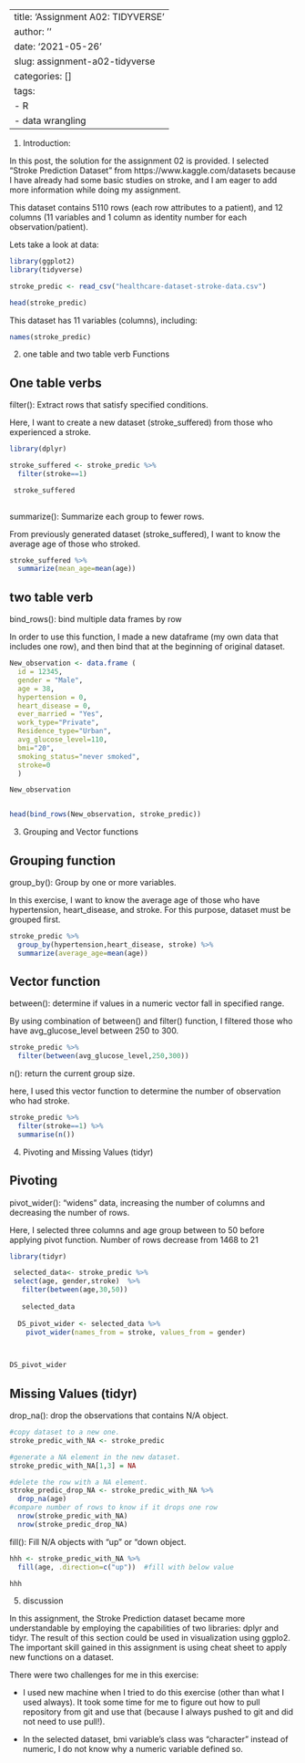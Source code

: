 ---
title: 'Assignment A02: TIDYVERSE'
author: ''
date: '2021-05-26'
slug: assignment-a02-tidyverse
categories: []
tags: 
  - R
  - data wrangling
  ---

1. Introduction:

  In this post, the solution for the assignment 02 is provided. I selected "Stroke Prediction Dataset" from https://www.kaggle.com/datasets because I have already had some basic studies on stroke, and I am eager to add more information while doing my assignment.
  
  This dataset contains 5110 rows (each row attributes to a patient), and 12 columns (11 variables and 1 column as identity number for each observation/patient).
  
  Lets take a look at data:

```r

library(ggplot2)
library(tidyverse)

stroke_predic <- read_csv("healthcare-dataset-stroke-data.csv")

head(stroke_predic)

```

This dataset has 11 variables (columns), including:

```r

names(stroke_predic)

```



2. one table and two table verb Functions

## One table verbs

filter():    Extract rows that satisfy specified conditions.

Here, I want to create a new dataset (stroke_suffered) from those who experienced a stroke.

```r

library(dplyr)

stroke_suffered <- stroke_predic %>%
  filter(stroke==1)

 stroke_suffered
 
```

summarize():    Summarize each group to fewer rows.

From previously generated dataset (stroke_suffered), I want to know the average age of those who stroked.

```r

stroke_suffered %>%
  summarize(mean_age=mean(age))

```


## two table verb

bind_rows():    bind multiple data frames by row

In order to use this function, I made a new dataframe (my own data that includes one row), and then bind that at the beginning of original dataset.

```r

New_observation <- data.frame (
  id = 12345,
  gender = "Male",
  age = 38,
  hypertension = 0,
  heart_disease = 0,
  ever_married = "Yes",
  work_type="Private",
  Residence_type="Urban",
  avg_glucose_level=110,
  bmi="20",
  smoking_status="never smoked",
  stroke=0
  )

New_observation


head(bind_rows(New_observation, stroke_predic))

```



3. Grouping and Vector functions

## Grouping function

group_by():    Group by one or more variables.

In this exercise, I want to know the average age of those who have hypertension, heart_disease, and stroke. For this purpose, dataset must be grouped first.

```r

stroke_predic %>%
  group_by(hypertension,heart_disease, stroke) %>%
  summarize(average_age=mean(age))

```




## Vector function

between(): determine if values in a numeric vector fall in specified range.

By using combination of between() and filter() function, I filtered those who have avg_glucose_level between 250 to 300.

```r

stroke_predic %>%
  filter(between(avg_glucose_level,250,300))


```


n(): return the current group size.

here, I used this vector function to determine the number of observation who had stroke.


```r
stroke_predic %>%
  filter(stroke==1) %>%
  summarise(n())
```



4. Pivoting and Missing Values (tidyr)


## Pivoting

pivot_wider(): "widens" data, increasing the number of columns and decreasing the number of rows.

Here, I selected three columns and age group between  to 50 before applying pivot function. Number of rows decrease from 1468 to 21


```r

library(tidyr)

 selected_data<- stroke_predic %>%
 select(age, gender,stroke)  %>%
   filter(between(age,30,50))
   
   selected_data
   
  DS_pivot_wider <- selected_data %>%
    pivot_wider(names_from = stroke, values_from = gender)
 


DS_pivot_wider

```



## Missing Values (tidyr)

drop_na(): drop the observations that contains N/A object.

```r
#copy dataset to a new one.
stroke_predic_with_NA <- stroke_predic

#generate a NA element in the new dataset.
stroke_predic_with_NA[1,3] = NA

#delete the row with a NA element.
stroke_predic_drop_NA <- stroke_predic_with_NA %>%
  drop_na(age)
#compare number of rows to know if it drops one row
  nrow(stroke_predic_with_NA)
  nrow(stroke_predic_drop_NA)
```


fill(): Fill N/A objects with "up" or "down object.

```r
hhh <- stroke_predic_with_NA %>%  
  fill(age, .direction=c("up"))  #fill with below value

hhh
```



5. discussion

  In this assignment, the Stroke Prediction dataset became more understandable by employing the capabilities of two libraries: dplyr and tidyr. The result of this section could be used in visualization using ggplo2. The important skill gained in this assignment is using cheat sheet to apply new functions on a dataset. 
  
  There were two challenges for me in this exercise:
  
  - I used new machine when I tried to do this exercise (other than what I used always). It took some time for me to figure out how to pull repository from git and use that (because I always pushed to git and did not need to use pull!).
  
  - In the selected dataset, bmi variable's class was "character" instead of numeric, I do not know why a numeric variable defined so.